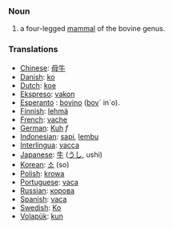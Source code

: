 ===Noun===

# a four-legged [[mammal]] of the bovine genus.

===Translations===

*[[Chinese]]: [[母牛]]
*[[Danish]]: [[ko]]
*[[Dutch]]: [[koe]]
*[[Ekspreso]]: [[vakon]]
*[[Esperanto]] : [[bovino]] ([[bovo|bov]]´ in´o).
*[[Finnish]]: [[lehmä]]
*[[French]]: [[vache]]
*[[German]]: [[Kuh]] ''f''
*[[Indonesian]]: [[sapi]], [[lembu]]
*[[Interlingua]]: [[vacca]]
*[[Japanese]]: [[牛]] ([[うし]], ushi)
*[[Korean]]: [[소]] (so)
*[[Polish]]: [[krowa]]
*[[Portuguese]]: [[vaca]]
*[[Russian]]: [[корова]]
*[[Spanish]]: [[vaca]]
*[[Swedish]]: [[Ko]]
*[[Volapük]]: [[kun]]